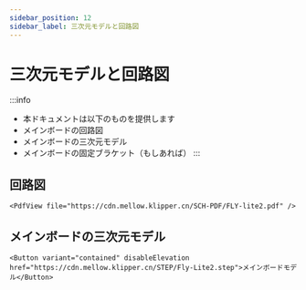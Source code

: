 ```yaml
---
sidebar_position: 12
sidebar_label: 三次元モデルと回路図
---
```




# 三次元モデルと回路図

:::info
* 本ドキュメントは以下のものを提供します
* メインボードの回路図
* メインボードの三次元モデル
* メインボードの固定ブラケット（もしあれば）
:::

## 回路図

    <PdfView file="https://cdn.mellow.klipper.cn/SCH-PDF/FLY-lite2.pdf" />


## メインボードの三次元モデル

    <Button variant="contained" disableElevation href="https://cdn.mellow.klipper.cn/STEP/Fly-Lite2.step">メインボードモデル</Button>

